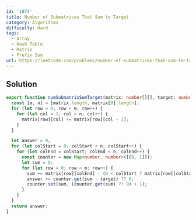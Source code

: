 ```yaml
---
id: '1074'
title: Number of Submatrices That Sum to Target
category: Algorithms
difficulty: Hard
tags:
  - Array
  - Hash Table
  - Matrix
  - Prefix Sum
url: https://leetcode.com/problems/number-of-submatrices-that-sum-to-target
---
```


## Solution

```typescript filename="solution.ts" copy
export function numSubmatrixSumTarget(matrix: number[][], target: number): number {
  const [m, n] = [matrix.length, matrix[0].length];
  for (let row = 0; row < m; row++) {
    for (let col = 1; col < n; col++) {
      matrix[row][col] += matrix[row][col - 1];
    }
  }

  let answer = 0;
  for (let colStart = 0; colStart < n; colStart++) {
    for (let colEnd = colStart; colEnd < n; colEnd++) {
      const counter = new Map<number, number>([[0, 1]]);
      let sum = 0;
      for (let row = 0; row < m; row++) {
        sum += matrix[row][colEnd] - (0 < colStart ? matrix[row][colStart - 1] : 0);
        answer += counter.get(sum - target) ?? 0;
        counter.set(sum, (counter.get(sum) ?? 0) + 1);
      }
    }
  }
  return answer;
}
```
